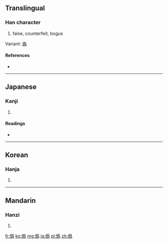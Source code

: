 {{also|伪|偽}}
==Translingual==

===Han character===
{{Han char|rn=9|rad=人|as=12|sn=14|four=|canj=人月竹火 (OBHF)}}

# false, counterfeit, bogus

Variant: [[偽]]

====References====
* {{Han ref|kx=0117.020|dkj=01105|dj=0248.080|hdz=80009.030|uh=50DE|ud=20702}}

----

==Japanese==

===Kanji===
{{ja-kanji|grade=|rs=人12}}

# {{defn|lang=ja|sort=人12}}

====Readings====
* {{ja-readings|on=[[ぎ]] (gi), [[か]] (ka)|kun=[[いつわる]] (itsuwaru), [[にせ]] (nise), [[いつわり]] (itsuwari)}}

----

==Korean==

===Hanja===
{{ko-hanja|hangeul=위|rv=wi|mr=wi}}

# {{defn|lang=ko|sort=人12}}

----

==Mandarin==

===Hanzi===
{{cmn-hanzi|sim=伪|pin=[[wěi]] ([[wei3]])|wg=wei<sup>3</sup>}}

# {{defn|lang=cmn|sort=人12}}

[[fr:僞]]
[[ko:僞]]
[[mg:僞]]
[[ja:僞]]
[[pl:僞]]
[[zh:僞]]